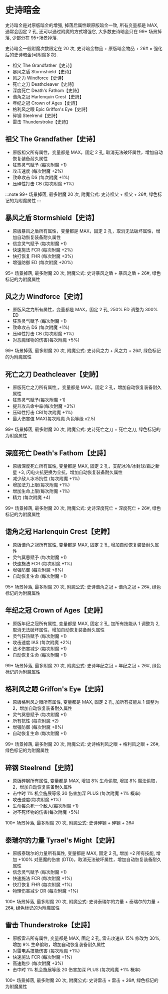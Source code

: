 
# 史诗暗金

史诗暗金是对原版暗金的增强, 掉落后属性跟原版暗金一致, 所有变量都是 MAX, 通常会固定 2 孔, 还可以通过附魔的方式增强它, 大多数史诗暗金只在 99+ 场景掉落, 少部分在 95+场景掉落.

史诗暗金一般附魔次数限定在 20 次, 史诗暗金物品 + 原版暗金物品 + 26# = 强化后的史诗暗金(可附魔多次).

- 祖父 The Grandfather【史诗】
- 暴风之盾 Stormshield【史诗】
- 风之力 Windforce【史诗】
- 死亡之刀 Deathcleaver【史詩】
- 深度死亡 Death's Fathom【史詩】
- 谐角之冠 Harlenquin Crest【史詩】
- 年纪之冠 Crown of Ages【史詩】
- 格利风之眼 Epic Griffon's Eye【史詩】
- 碎钢 Steelrend【史詩】
- 雷击 Thunderstroke【史詩】

## 祖父 The Grandfather【史诗】

- 原版祖父所有属性，变量都是 MAX，固定 2 孔, 取消无法破坏属性，增加自动恢复装备耐久属性
- 狂热灵气赋予 (每次附魔 +1)
- 攻击速度 (每次附魔 +2%)
- 致命攻击 DS (每次附魔 +1%)
- 压碎性打击 CB (每次附魔 +1%)

:::note
99+ 场景掉落, 最多附魔 20 次, 附魔公式: 史诗祖父 + 祖父 + 26#, 绿色标记的为附魔属性
:::

<ItemEpicTheGrandfather />

## 暴风之盾 Stormshield【史诗】

- 原版暴风之盾所有属性，变量都是 MAX，固定 2 孔，取消无法破坏属性，增加自动恢复装备耐久属性
- 信念灵气赋予 (每次附魔 +1)
- 快速施法 FCR (每次附魔 +2%)
- 快打恢复 FHR (每次附魔 +3%)
- 增强防御 ED (每次附魔 +20%)

95+ 场景掉落, 最多附魔 20 次, 附魔公式: 史诗暴风之盾 + 暴风之盾 + 26#, 绿色标记的为附魔属性

<ItemEpicStormshield />

## 风之力 Windforce【史诗】

- 原版风之力所有属性，变量都是 MAX，固定 2 孔, 250% ED 调整为 300% ED
- 狂热灵气赋予 (每次附魔 +1)
- 致命攻击 DS (每次附魔 +1%)
- 压碎性打击 CB (每次附魔 +1%)
- 对恶魔怪物的伤害(每次附魔 +5%)

99+ 场景掉落, 最多附魔 20 次, 附魔公式: 史诗风之力 + 风之力 + 26#, 绿色标记的为附魔属性

<ItemEpicWindforce />

## 死亡之刀 Deathcleaver【史詩】

- 原版死亡之刀所有属性,，变量都是 MAX，固定 2 孔，增加自动恢复装备耐久属性
- 狂热灵气赋予(每次附魔 +1)
- 提升攻击命中率(每次附魔 +3%)
- 压碎性打击 CB(每次附魔 +1%)
- 最大伤害值 MAX(每次附魔 角色等级 x2.5)

99+ 场景掉落, 最多附魔 20 次, 附魔公式: 史诗死亡之刀 + 死亡之刀, 绿色标记的为附魔属性

<ItemEpicDeathcleaver />

## 深度死亡 Death's Fathom【史詩】

- 原版深度死亡所有属性, 变量都是 MAX, 固定 2 孔，支配冰冷/冰封球/霜之新星 +3, 闪电火抗更换为全抗，增加自动恢复装备耐久属性
- 减少敌人冰冷抗性 (每次附魔 +1%)
- 增加法力上限(每次附魔 +1%)
- 增加生命上限(每次附魔 +1%)
- 精力 (每次附魔 +4)

99+ 场景掉落, 最多附魔 20 次, 附魔公式: 史诗深度死亡 + 深度死亡 + 26#, 绿色标记的为附魔属性

<ItemEpicDeathFathom />

## 谐角之冠 Harlenquin Crest【史詩】

- 原版谐角之冠所有属性, 变量都是 MAX, 固定 2 孔, 增加自动恢复装备耐久属性
- 灵气冥思赋予 (每次附魔 +1)
- 快速施法 FCR (每次附魔 +1%)
- 增强防御 (每次附魔 +8%)
- 自动恢复生命 (每次附魔 +1)

95+ 场景掉落, 最多附魔 20 次, 附魔公式: 史诗谐角之冠 + 谐角之冠 + 26#, 绿色标记的为附魔属性

<ItemEpicHarlequinCrest />

## 年纪之冠 Crown of Ages【史詩】

- 原版年纪之冠所有属性, 变量都是 MAX, 固定 2 孔, 加所有技能从 1 调整为 2, 取消无法破坏属性，增加自动恢复装备耐久属性
- 灵气狂热赋予 (每次附魔 +1)
- 攻击速度 IAS (每次附魔 +2%)
- 法术伤害减少 (每次附魔 +1)
- 自动恢复生命 (每次附魔 +1)

99+ 场景掉落, 最多附魔 20 次, 附魔公式: 史诗年纪之冠 + 年纪之冠 + 26#, 绿色标记的为附魔属性

<ItemEpicCrownOfAges />

## 格利风之眼 Griffon's Eye【史詩】

- 原版格利风之眼所有属性, 变量都是 MAX, 固定 2 孔, 加所有技能从 1 调整为 2，增加自动恢复装备耐久属性
- 灵气冥思赋予 (每次附魔 +1)
- 所有抗性 (每次附魔 +2)
- 增强防御 (每次附魔 +8%)
- 自动恢复生命 (每次附魔 +1)

99+ 场景掉落, 最多附魔 20 次, 附魔公式: 史诗格利风之眼 + 格利风之眼 + 26#, 绿色标记的为附魔属性

<ItemEpicGriffonEye />

## 碎钢 Steelrend【史詩】

- 原版碎钢所有属性, 变量都是 MAX, 增加 8% 生命偷取, 增加 8% 魔法偷取，2，增加自动恢复装备耐久属性
- 击中时 1% 机会施展等级 30 伤害加深 PLUS (每次附魔 +1% 概率)
- 攻击速度(每次附魔 +1%)
- 生命每杀死一个敌人(每次附魔 +1)
- 对不死怪物的伤害(每次附魔 +5%)

100+ 场景掉落, 最多附魔 20 次, 附魔公式: 史诗碎钢 + 碎钢 + 26#

<ItemEpicSteelrend />

## 泰瑞尔的力量 Tyrael's Might【史詩】

- 原版泰瑞尔的力量所有属性, 变量都是 MAX, 固定 2 孔, 增加 +2 所有技能, 增加 +100% 对恶魔的伤害 (DTD)，取消无法破坏属性，增加自动恢复装备耐久属性
- 信念灵气赋予 (每次附魔 +1)
- 快速施法 FCR (每次附魔 +1%)
- 快打恢复 FHR (每次附魔 +1%)
- 物理伤害减少 DR (每次附魔 +1%)

100+ 场景掉落, 最多附魔 20 次, 附魔公式: 史诗泰瑞尔的力量 + 泰瑞尔的力量 + 26#, 绿色标记的为附魔属性

<ItemEpicTyraelMight />


## 雷击 Thunderstroke【史詩】

- 原版雷击所有属性, 变量都是 MAX, 固定 2 孔, 雷击攻速从 15% 修改为 30%, 增加 9% 生命偷取，增加自动恢复装备耐久属性
- 对雷电系技能伤害 (每次附魔 +1%)
- 快速施法 FCR (每次附魔 +1%)
- 高速跑步 (每次附魔 +3%)
- 击中时 1% 机会施展等级 20 伤害加深 PLUS (每次附魔 +1% 概率)

100+ 场景掉落, 最多附魔 20 次, 附魔公式: 史诗雷击 + 雷击 + 26#, 绿色标记的为附魔属性

<ItemEpicThunderstroke />
